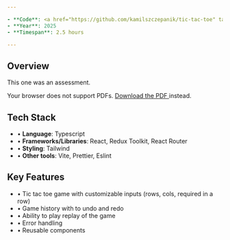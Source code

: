 ```yaml
---

- **Code**: <a href="https://github.com/kamilszczepanik/tic-tac-toe" target="_blank">https://github.com/kamilszczepanik/tic-tac-toe</a>
- **Year**: 2025
- **Timespan**: 2.5 hours

---
```


## Overview

This one was an assessment.

<div style={{ display: "flex", justifyContent: "center", margin: "0 0 24px" }}>
  <object
    data="/images/tic-tac-toe/tic-tac-toe-assessment.pdf"
    type="application/pdf"
    style={{
      width: "100%",
      height: "500px",
      borderRadius: "8px",
    }}
  >
    <span>
      Your browser does not support PDFs.
      <a href="/images/tic-tac-toe/tic-tac-toe-assessment.pdf" target="_blank">
        Download the PDF
      </a>
      instead.
    </span>
  </object>
</div>

## Tech Stack

- • **Language**: Typescript
- • **Frameworks/Libraries**: React, Redux Toolkit, React Router
- • **Styling**: Tailwind
- • **Other tools**: Vite, Prettier, Eslint

## Key Features

- • Tic tac toe game with customizable inputs (rows, cols, required in a row)
- • Game history with to undo and redo
- • Ability to play replay of the game
- • Error handling
- • Reusable components
